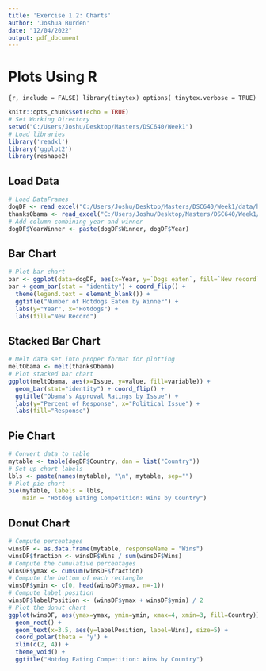```yaml
---
title: 'Exercise 1.2: Charts'
author: 'Joshua Burden'
date: "12/04/2022"
output: pdf_document
---
```

# Plots Using **R**

```{r, include = FALSE)
library(tinytex)
options( tinytex.verbose = TRUE)
```

```r
knitr::opts_chunk$set(echo = TRUE)
# Set Working Directory
setwd("C:/Users/Joshu/Desktop/Masters/DSC640/Week1")
# Load libraries
library('readxl')
library('ggplot2')
library(reshape2)
```

## Load Data

```r
# Load DataFrames
dogDF <- read_excel("C:/Users/Joshu/Desktop/Masters/DSC640/Week1/data/hotdog-contest-winners.xlsm")
thanksObama <- read_excel("C:/Users/Joshu/Desktop/Masters/DSC640/Week1/data/obama-approval-ratings.xls")
# Add column combining year and winner
dogDF$YearWinner <- paste(dogDF$Winner, dogDF$Year)
```
\pagebreak

## Bar Chart

```r
# Plot bar chart
bar <- ggplot(data=dogDF, aes(x=Year, y=`Dogs eaten`, fill=`New record`))
bar + geom_bar(stat = "identity") + coord_flip() + 
  theme(legend.text = element_blank()) + 
  ggtitle("Number of Hotdogs Eaten by Winner") + 
  labs(y="Year", x="Hotdogs") + 
  labs(fill="New Record")
```
\pagebreak

## Stacked Bar Chart

```r
# Melt data set into proper format for plotting
meltObama <- melt(thanksObama)
# Plot stacked bar chart
ggplot(meltObama, aes(x=Issue, y=value, fill=variable)) + 
  geom_bar(stat="identity") + coord_flip() + 
  ggtitle("Obama's Approval Ratings by Issue") + 
  labs(y="Percent of Response", x="Political Issue") + 
  labs(fill="Response")
```
\pagebreak

## Pie Chart

```r
# Convert data to table
mytable <- table(dogDF$Country, dnn = list("Country"))
# Set up chart labels
lbls <- paste(names(mytable), "\n", mytable, sep="")
# Plot pie chart
pie(mytable, labels = lbls, 
    main = "Hotdog Eating Competition: Wins by Country")
```
\pagebreak

## Donut Chart

```r
# Compute percentages
winsDF <- as.data.frame(mytable, responseName = "Wins")
winsDF$fraction <- winsDF$Wins / sum(winsDF$Wins)
# Compute the cumulative percentages
winsDF$ymax <- cumsum(winsDF$fraction)
# Compute the bottom of each rectangle
winsDF$ymin <- c(0, head(winsDF$ymax, n=-1))
# Compute label position
winsDF$labelPosition <- (winsDF$ymax + winsDF$ymin) / 2
# Plot the donut chart
ggplot(winsDF, aes(ymax=ymax, ymin=ymin, xmax=4, xmin=3, fill=Country)) + 
  geom_rect() + 
  geom_text(x=3.5, aes(y=labelPosition, label=Wins), size=5) +
  coord_polar(theta = 'y') +
  xlim(c(2, 4)) +
  theme_void() +
  ggtitle("Hotdog Eating Competition: Wins by Country")
```

